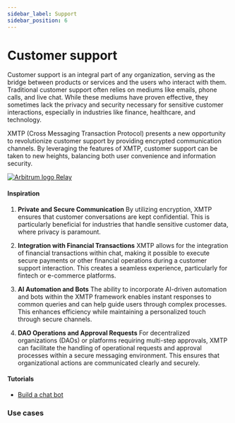 ```yaml
---
sidebar_label: Support
sidebar_position: 6
---
```



# Customer support

Customer support is an integral part of any organization, serving as the bridge between products or services and the users who interact with them. Traditional customer support often relies on mediums like emails, phone calls, and live chat. While these mediums have proven effective, they sometimes lack the privacy and security necessary for sensitive customer interactions, especially in industries like finance, healthcare, and technology.

XMTP (Cross Messaging Transaction Protocol) presents a new opportunity to revolutionize customer support by providing encrypted communication channels. By leveraging the features of XMTP, customer support can be taken to new heights, balancing both user convenience and information security.

<div class="chain-list white">
  <a href="https://relay.cc/" class="chain-item">
    <img src={relay} alt="Arbitrum logo" />
    <span>Relay</span>
  </a>
</div>

#### Inspiration

1. **Private and Secure Communication**
   By utilizing encryption, XMTP ensures that customer conversations are kept confidential. This is particularly beneficial for industries that handle sensitive customer data, where privacy is paramount.

2. **Integration with Financial Transactions**
   XMTP allows for the integration of financial transactions within chat, making it possible to execute secure payments or other financial operations during a customer support interaction. This creates a seamless experience, particularly for fintech or e-commerce platforms.

3. **AI Automation and Bots**
   The ability to incorporate AI-driven automation and bots within the XMTP framework enables instant responses to common queries and can help guide users through complex processes. This enhances efficiency while maintaining a personalized touch through secure channels.

4. **DAO Operations and Approval Requests**
   For decentralized organizations (DAOs) or platforms requiring multi-step approvals, XMTP can facilitate the handling of operational requests and approval processes within a secure messaging environment. This ensures that organizational actions are communicated clearly and securely.

#### Tutorials

- [Build a chat bot](/docs/tutorials/bots)

### Use cases


<Usecases />